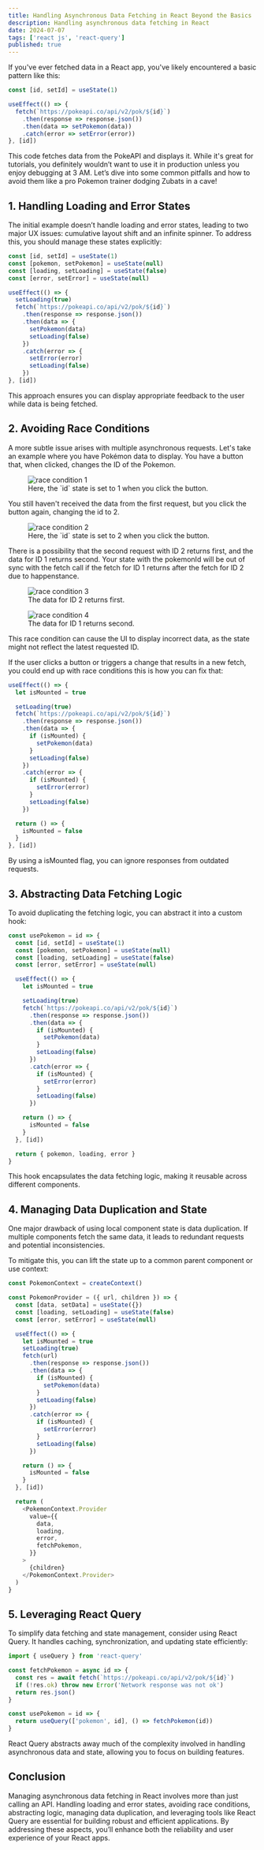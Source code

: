 ```yaml
---
title: Handling Asynchronous Data Fetching in React Beyond the Basics
description: Handling asynchronous data fetching in React
date: 2024-07-07
tags: ['react js', 'react-query']
published: true
---
```


If you've ever fetched data in a React app, you've likely encountered a basic pattern like this:

```js
const [id, setId] = useState(1)

useEffect(() => {
  fetch(`https://pokeapi.co/api/v2/pok/${id}`)
    .then(response => response.json())
    .then(data => setPokemon(data))
    .catch(error => setError(error))
}, [id])
```

This code fetches data from the PokeAPI and displays it.
While it's great for tutorials, you definitely wouldn’t want to use it in production unless you enjoy debugging at 3 AM.
Let’s dive into some common pitfalls and how to avoid them like a pro Pokemon trainer dodging Zubats in a cave!

## **1. Handling Loading and Error States**

The initial example doesn’t handle loading and error states,
leading to two major UX issues: cumulative layout shift and an infinite spinner.
To address this, you should manage these states explicitly:

```js /floatingStyles/
const [id, setId] = useState(1)
const [pokemon, setPokemon] = useState(null)
const [loading, setLoading] = useState(false)
const [error, setError] = useState(null)

useEffect(() => {
  setLoading(true)
  fetch(`https://pokeapi.co/api/v2/pok/${id}`)
    .then(response => response.json())
    .then(data => {
      setPokemon(data)
      setLoading(false)
    })
    .catch(error => {
      setError(error)
      setLoading(false)
    })
}, [id])
```

This approach ensures you can display appropriate feedback to the user while data is being fetched.

## **2. Avoiding Race Conditions**

A more subtle issue arises with multiple asynchronous requests.
Let's take an example where you have Pokémon data to display.
You have a button that, when clicked, changes the ID of the Pokemon.

<figure>
  <img src="/static/race_cond1.png" alt="race condition 1" />
  <figcaption>
    Here, the `id` state is set to 1 when you click the button.
  </figcaption>
</figure>
You still haven't received the data from the first request, but you click the button
again, changing the id to 2.

<figure>
  <img src="/static/race_cond2.png" alt="race condition 2" />
  <figcaption>
    Here, the `id` state is set to 2 when you click the button.
  </figcaption>
</figure>
There is a possibility that the second request with ID 2 returns first, and the data
for ID 1 returns second. Your state with the pokemonId will be out of sync with the
fetch call if the fetch for ID 1 returns after the fetch for ID 2 due to happenstance.

<figure>
  <img src="/static/race_cond3.png" alt="race condition 3" />
  <figcaption>The data for ID 2 returns first.</figcaption>
</figure>
<figure>
  <img src="/static/race_cond4.png" alt="race condition 4" />
  <figcaption>The data for ID 1 returns second.</figcaption>
</figure>
This race condition can cause the UI to display incorrect data, as the state
might not reflect the latest requested ID.

If the user clicks a button or triggers a change that results in a new fetch,
you could end up with race conditions this is how you can fix that:

```js /floatingStyles/
useEffect(() => {
  let isMounted = true

  setLoading(true)
  fetch(`https://pokeapi.co/api/v2/pok/${id}`)
    .then(response => response.json())
    .then(data => {
      if (isMounted) {
        setPokemon(data)
      }
      setLoading(false)
    })
    .catch(error => {
      if (isMounted) {
        setError(error)
      }
      setLoading(false)
    })

  return () => {
    isMounted = false
  }
}, [id])
```

By using a isMounted flag, you can ignore responses from outdated requests.

## **3. Abstracting Data Fetching Logic**

To avoid duplicating the fetching logic, you can abstract it into a custom hook:

```js showLineNumbers {2-4}
const usePokemon = id => {
  const [id, setId] = useState(1)
  const [pokemon, setPokemon] = useState(null)
  const [loading, setLoading] = useState(false)
  const [error, setError] = useState(null)

  useEffect(() => {
    let isMounted = true

    setLoading(true)
    fetch(`https://pokeapi.co/api/v2/pok/${id}`)
      .then(response => response.json())
      .then(data => {
        if (isMounted) {
          setPokemon(data)
        }
        setLoading(false)
      })
      .catch(error => {
        if (isMounted) {
          setError(error)
        }
        setLoading(false)
      })

    return () => {
      isMounted = false
    }
  }, [id])

  return { pokemon, loading, error }
}
```

This hook encapsulates the data fetching logic, making it reusable across different components.

## **4. Managing Data Duplication and State**

One major drawback of using local component state is data duplication. If multiple components fetch the same data, it leads to redundant requests and potential inconsistencies.

To mitigate this, you can lift the state up to a common parent component or use context:

```js showLineNumber
const PokemonContext = createContext()

const PokemonProvider = ({ url, children }) => {
  const [data, setData] = useState({})
  const [loading, setLoading] = useState(false)
  const [error, setError] = useState(null)

  useEffect(() => {
    let isMounted = true
    setLoading(true)
    fetch(url)
      .then(response => response.json())
      .then(data => {
        if (isMounted) {
          setPokemon(data)
        }
        setLoading(false)
      })
      .catch(error => {
        if (isMounted) {
          setError(error)
        }
        setLoading(false)
      })

    return () => {
      isMounted = false
    }
  }, [id])

  return (
    <PokemonContext.Provider
      value={{
        data,
        loading,
        error,
        fetchPokemon,
      }}
    >
      {children}
    </PokemonContext.Provider>
  )
}
```

## **5. Leveraging React Query**

To simplify data fetching and state management, consider using React Query. It handles caching, synchronization, and updating state efficiently:

```js showLineNumbers {10}
import { useQuery } from 'react-query'

const fetchPokemon = async id => {
  const res = await fetch(`https://pokeapi.co/api/v2/pok/${id}`)
  if (!res.ok) throw new Error('Network response was not ok')
  return res.json()
}

const usePokemon = id => {
  return useQuery(['pokemon', id], () => fetchPokemon(id))
}
```

React Query abstracts away much of the complexity involved in handling asynchronous data and state, allowing you to focus on building features.

## **Conclusion**

Managing asynchronous data fetching in React involves more than just calling an API.
Handling loading and error states, avoiding race conditions, abstracting logic, managing data duplication,
and leveraging tools like React Query are essential for building robust and efficient applications.
By addressing these aspects, you’ll enhance both the reliability and user experience of your React apps.
